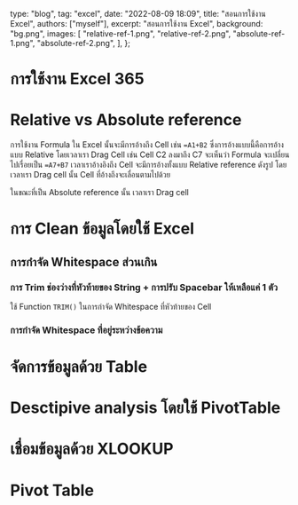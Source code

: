 
  type: "blog",
  tag: "excel",
  date: "2022-08-09 18:09",
  title: "สอนการใช้งาน Excel",
  authors: ["myself"],
  excerpt: "สอนการใช้งาน Excel",
  background: "bg.png",
  images: [
    "relative-ref-1.png",
    "relative-ref-2.png",
    "absolute-ref-1.png",
    "absolute-ref-2.png",
  ],
};

# การใช้งาน Excel 365

# Relative vs Absolute reference

การใช้งาน Formula ใน Excel นั้นจะมีการอ้างถึง Cell เช่น `=A1+B2` ซึ่งการอ้างแบบนี้คือการอ้างแบบ Relative โดยเวลาเรา Drag Cell เช่น Cell C2 ลงมาถึง C7 จะเห็นว่า Formula จะเปลี่ยนไปเรื่อยเป็น `=A7+B7` เวลาเราอ้างอิงถึง Cell จะมีการอ้างทั้งแบบ Relative reference ดังรูป โดยเวลาเรา Drag cell นั้น Cell ที่อ้างถึงจะเลื่อนตามไปด้วย

<MDXImage imageList={props.images} name="relative-ref-1.png" />
<MDXImage imageList={props.images} name="relative-ref-2.png" />

ในขณะที่เป็น Absolute reference นั้น เวลาเรา Drag cell

<MDXImage imageList={props.images} name="absolute-ref-1.png" />
<MDXImage imageList={props.images} name="absolute-ref-2.png" />

# การ Clean ข้อมูลโดยใช้ Excel

## การกำจัด Whitespace ส่วนเกิน

### การ Trim ช่องว่างที่หัวท้ายของ String + การปรับ Spacebar ให้เหลือแค่ 1 ตัว

ใช้ Function `TRIM()` ในการกำจัด Whitespace ที่หัวท้ายของ Cell

### การกำจัด Whitespace ที่อยู่ระหว่างข้อความ

# จัดการข้อมูลด้วย Table

# Desctipive analysis โดยใช้ PivotTable

# เชื่อมข้อมูลด้วย XLOOKUP

# Pivot Table
